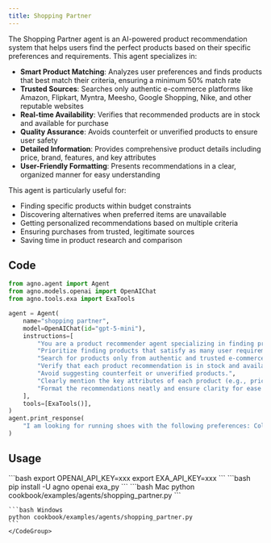 ```yaml
---
title: Shopping Partner
---
```

The Shopping Partner agent is an AI-powered product recommendation system that helps users find the perfect products based on their specific preferences and requirements. This agent specializes in:

- **Smart Product Matching**: Analyzes user preferences and finds products that best match their criteria, ensuring a minimum 50% match rate
- **Trusted Sources**: Searches only authentic e-commerce platforms like Amazon, Flipkart, Myntra, Meesho, Google Shopping, Nike, and other reputable websites
- **Real-time Availability**: Verifies that recommended products are in stock and available for purchase
- **Quality Assurance**: Avoids counterfeit or unverified products to ensure user safety
- **Detailed Information**: Provides comprehensive product details including price, brand, features, and key attributes
- **User-Friendly Formatting**: Presents recommendations in a clear, organized manner for easy understanding

This agent is particularly useful for:
- Finding specific products within budget constraints
- Discovering alternatives when preferred items are unavailable
- Getting personalized recommendations based on multiple criteria
- Ensuring purchases from trusted, legitimate sources
- Saving time in product research and comparison

## Code

```python cookbook/examples/agents/shopping_partner.py
from agno.agent import Agent
from agno.models.openai import OpenAIChat
from agno.tools.exa import ExaTools

agent = Agent(
    name="shopping partner",
    model=OpenAIChat(id="gpt-5-mini"),
    instructions=[
        "You are a product recommender agent specializing in finding products that match user preferences.",
        "Prioritize finding products that satisfy as many user requirements as possible, but ensure a minimum match of 50%.",
        "Search for products only from authentic and trusted e-commerce websites such as Amazon, Flipkart, Myntra, Meesho, Google Shopping, Nike, and other reputable platforms.",
        "Verify that each product recommendation is in stock and available for purchase.",
        "Avoid suggesting counterfeit or unverified products.",
        "Clearly mention the key attributes of each product (e.g., price, brand, features) in the response.",
        "Format the recommendations neatly and ensure clarity for ease of user understanding.",
    ],
    tools=[ExaTools()],
)
agent.print_response(
    "I am looking for running shoes with the following preferences: Color: Black Purpose: Comfortable for long-distance running Budget: Under Rs. 10,000"
)

```

## Usage

<Steps>
  <Snippet file="create-venv-step.mdx" />

  <Step title="Set your API key">
    ```bash
    export OPENAI_API_KEY=xxx
    export EXA_API_KEY=xxx
    ```
  </Step>

  <Step title="Install libraries">
    ```bash
    pip install -U agno openai exa_py
    ```
  </Step>

  <Step title="Run Agent">
    <CodeGroup>
    ```bash Mac
    python cookbook/examples/agents/shopping_partner.py
    ```

    ```bash Windows
    python cookbook/examples/agents/shopping_partner.py
    ```
    </CodeGroup>
  </Step>
</Steps>
